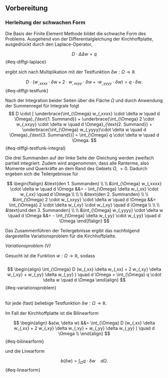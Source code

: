 ## Vorbereitung {#sec-vorbereitung}

### Herleitung der schwachen Form {#sec-schwache-form}

Die Basis der Finite Element Methode bildet die schwache Form des Problems. Ausgehend von der Differentialgleichung der Kirchhoffplatte, ausgedrückt durch den Laplace-Operator,

$$
D \cdot \Delta \Delta w = q 
$$ {#eq-diffgl-laplace}

<!-- 
$$
\Delta w = \frac{\partial^2 w}{\partial x^2} + \frac{\partial^2 w}{\partial y^2}
$$ {#eq-diffgl-laplace} 
-->

ergibt sich nach Multiplikation mit der Testfunktion $\delta w : \Omega \to \mathbb{R}$

$$
D \cdot  (w_{,xxxx} \cdot \delta w 
+ 2 \cdot w_{,xxyy} \cdot \delta w 
+ \cdot w_{,yyyy}\cdot \delta w)
=  q \cdot \delta w . 
$$ {#eq-diffgl-testfunk}

Nach der Integration beider Seiten über die Fläche $\Omega$ und durch Anwendung der Summenregel für Integrale folgt
$$
D \cdot [ \underbrace{\int_{\Omega} w_{,xxxx} \cdot \delta w \quad d \Omega}_{\text{1. Summand}} + \underbrace{\int_{\Omega} 2 \cdot w_{,xxyy} \cdot \delta w \quad d \Omega}_{\text{2. Summand}} + \underbrace{\int_{\Omega} w_{,yyyy}\cdot \delta w \quad d \Omega}_{\text{3. Summand}}] = \int_{\Omega} q \cdot \delta w \quad d \Omega.
$$ {#eq-diffgl-testfunk-integral}

Die drei Summanden auf der linke Seite der Gleichung werden zweifach partiell integriert. Zudem wird angenommen, dass alle Ranterme, also Momente und Querkräfte an dem Rand des Gebiets $\Omega$, $=0$. Dadurch ergeben sich die Teilergebnisse für 

$$
\begin{flalign}
&\text{den 1. Summanden} \\
\\
&\int_{\Omega} w_{,xxxx} \cdot \delta w \quad d \Omega
&&=
- \int_{\Omega} \delta w_{,xx} \cdot w_{,xx} \quad d \Omega \\
\\
\\
&\text{den 2. Summanden} \\
\\
&\int_{\Omega} 2 \cdot w_{,xxyy} \cdot \delta w \quad d \Omega
&&= \int_{\Omega} 2 \cdot \delta w_{,xy} \cdot w_{,xy} \quad d \Omega \\
\\
\\
&\text{und den 3. Summanden} \\
\\
&\int_{\Omega} w_{,yyyy} \cdot \delta w \quad d \Omega
&&=
- \int_{\Omega} \delta w_{,yy} \cdot w_{,yy} \quad d \Omega
\end{flalign}
$$


Das Zusammenführen der Teilergebnisse ergibt das nachfolgend dargestellte Variationsproblem für die Kirchhoffplatte.

::: {.block fill="luma(230)" inset="8pt" radius="4pt"}
*Variationsproblem (V)* \

Gesucht ist die Funktion $w:\Omega \to \mathbb{R}$, sodass 
\
\
$$
\begin{align}
\int_{\Omega} D (w_{,xx} \delta w_{,xx} + 2 w_{,xy} \delta w_{,xy} + w_{,yy} \delta w_{,yy} ) \quad d \Omega 
= \int_{\Omega} q \cdot \delta w \quad d \Omega
\end{align}
$$ {#eq-variationsproblem}

\
<!-- 
__Eigentlich RICHTIG__
$$
\begin{align}
\int_{\Omega}  D (1+\nu) \cdot (\frac{\partial^2 w}{\partial x^2} \cdot \frac{\partial^2 \delta w}{\partial x^2} + 2 \cdot \frac{\partial w}{\partial x \partial y} \cdot \frac{\partial \delta w}{\partial x \partial y} + \frac{\partial^2 w}{\partial y^2} \cdot \frac{\partial^2 \delta w}{\partial y^2} \quad d \Omega) \\ 
= \int_{\Omega} q \cdot \delta w \quad d \Omega
\end{align}
$$ {#eq-variationsproblem-2}
 -->
für jede (fast) beliebige Testfunktion $\delta w:\Omega \to \mathbb{R}$.

:::

<!-- 
Das Variationsproblem lässt sich mit Hilfe von Funktionalen in eine generelle Form bringen. Die linke Seite der @eq-variationsproblem wird als Bilinearform $a:V \times V \to \mathbb{R}$ und die rechte Seite als Linearform $b:V \to \mathbb{R}$ definiert.

::: {.block fill="luma(230)" inset="8pt" radius="4pt"}

*Abstraktes Variationsproblem* 
\
\
Gesucht ist die Funktion $w \in V$, sodass 
$$
a(w, \delta w)= b(\delta w)
$${#eq-abstraktes-variationsproblem}

für alle Testfunktionen $\delta w \in V$

:::

Diese generelle Form des Problems wird für eine Vielzahl von Anwendungen genutzt.  
-->

Im Fall der Kirchhoffplatte ist die Bilinearform 

$$ 
\begin{align}
&a(w, \delta w) &&= \int_{\Omega} D (w_{,xx} \delta w_{,xx} + 2 w_{,xy} \delta w_{,xy} + w_{,yy} \delta w_{,yy} ) \quad d \Omega \\
\end{align}
$$ {#eq-bilinearform}

und die Linearform

$$ 
b(\delta w) = \int_{\Omega} q \cdot \delta w \quad d \Omega.
$$ {#eq-linearform}

<!-- 
### Parametrisierung (Jacobi-Matrix)

Analog zu Kapitel ... erfolgt die Abbildung der physikalischen Koordinaten $(x,y) \in [(x_1,y_1),(x_2,y_2),(x_3,y_3),(x_4,y_4)]$, auf die Referenzkoordinaten $(\xi,\eta) \text{ mit} -1 \le \xi,\eta \le 1$, durch Bestimmung der Bilinearform $\hat{a}$ und  der Linearform $\hat{b}$. Für die Platte ergibt sich somit aus dem Variationsproblem (@eq-variationsproblem) die Gleichung 
$$
\hat{a}(\hat{w}, \hat{\delta w}) = \hat{b}(\hat{\delta w})
$${#eq-diffgl-referenzkoordinaten}

Es ergeben sich die Bilinearform 
$$ 
\begin{align}
&\hat{a}(\hat{w}, \hat{\delta w})  
= D \int_{\Omega}
&&\hat{w}_{,xx}(\underline{F}^{-1}(x,y)) \cdot \hat{\delta w}_{,xx}(\underline{F}^{-1}(x,y)) \\
&\qquad &&+ 2 \hat{w}_{,xy}(\underline{F}^{-1}(x,y)) \cdot \hat{\delta w}_{,xy}(\underline{F}^{-1}(x,y)) \\
\\
&\qquad &&+ \hat{w}_{,yy}(\underline{F}^{-1}(x,y)) \cdot \hat{\delta w}_{,yy}(\underline{F}^{-1}(x,y)) 
\quad d \Omega \\
\end{align} 
$$ {#eq-ahat}

und die Linearform 
$$ 
\begin{align}
&\hat{b}(\hat{\delta w})  
= \int_{\Omega} q \cdot \delta w(\underline{F}^{-1}(x,y)) \quad d \Omega
\end{align} 
$$ {#eq-bhat}

Für die Parametrisierung werden die Variablen $\beta^x$ und $\beta^y$ als Rotation der Normalen, bezogen auf die unverformte Plattenebene, innerhalb der $x-z$-Ebene bzw. der $y-z$-Ebene mit 
$$
\beta^x(x,y) = \theta_y (x,y) = - \frac{\partial w(x,y)}{\partial x}
\qquad  \text{und} \qquad 
\beta^y(x,y) = \theta_x (x,y) = - \frac{\partial w(x,y)}{\partial y}
$$

eingeführt. Mittels der Substitution von 
$$
\underline{F}^{-1}(x,y) = 
\begin{cases} 
F_x^{-1}(x,y)\quad & \to \quad \xi(x,y) \\
F_y^{-1}(x,y)\quad & \to \quad \eta(x,y)
\end{cases}
$$

und der Darstellung der Bilinearform als Matrix-Vektor Produkt resultiert
$$
\hat{a}(\hat{w}, \hat{\delta w})  
= D \int_{-1}^1 \int_{-1}^1 [\beta]^T [\delta \beta] \quad d\xi d\eta
$$

mit den Vektoren 
$$
\underline{\beta} = 
\left[ \begin{array}{center} 
\beta^x_{,x} \\
\beta^y_{,y}\\
\beta^x_{,y}+\beta^y_{,x}
\end{array}\right] 
\qquad \qquad \text{und} \qquad \qquad
\underline{\delta\beta} = 
\left[ \begin{array}{center} 
\delta\beta^x_{,x} \\
\delta\beta^y_{,y}\\
\delta\beta^x_{,y}+\delta\beta^y_{,x}
\end{array}\right] .
$$


Entsprechend der Herleitung der Transformationsmatrix in Kapitel ... ergeben sich die Vektoren zu 

$$ 
\begin{align}
\underline{\beta} &= 
\left[ \begin{array}{center} 
j_{11} \frac{\partial \beta^x(\xi(x,y),\eta(x,y))}{\partial x} +
j_{12} \frac{\partial \beta^x(\xi(x,y),\eta(x,y))}{\partial y} \\
j_{21} \frac{\partial \beta^y(\xi(x,y),\eta(x,y))}{\partial x} +
j_{22} \frac{\partial \beta^y(\xi(x,y),\eta(x,y))}{\partial y} \\
j_{11} \frac{\partial \beta^y(\xi(x,y),\eta(x,y))}{\partial x} + 
j_{12} \frac{\partial \beta^y(\xi(x,y),\eta(x,y))}{\partial y} + 
j_{21} \frac{\partial \beta^x(\xi(x,y),\eta(x,y))}{\partial x} +
j_{22} \frac{\partial \beta^x(\xi(x,y),\eta(x,y))}{\partial y}
\end{array}\right] \\
\underline{\delta\beta} &= 
\left[ \begin{array}{center} 
j_{11} \frac{\partial \delta\beta^x(\xi(x,y),\eta(x,y))}{\partial x} +
j_{12} \frac{\partial \delta\beta^x(\xi(x,y),\eta(x,y))}{\partial y} \\
j_{21} \frac{\partial \delta\beta^y(\xi(x,y),\eta(x,y))}{\partial x} +
j_{22} \frac{\partial \delta\beta^y(\xi(x,y),\eta(x,y))}{\partial y} \\
j_{11} \frac{\partial \delta\beta^y(\xi(x,y),\eta(x,y))}{\partial x} + 
j_{12} \frac{\partial \delta\beta^y(\xi(x,y),\eta(x,y))}{\partial y} + 
j_{21} \frac{\partial \delta\beta^x(\xi(x,y),\eta(x,y))}{\partial x} +
j_{22} \frac{\partial \delta\beta^x(\xi(x,y),\eta(x,y))}{\partial y}
\end{array}\right] 
\end{align}
$$ {#eq-Beta}

mit den Komponenten der inversen Transformationsmatrix definiert
$$
\begin{align}
j_{11} &= \frac{\partial F_x^{-1}(x,y)}{\partial x} \qquad
j_{12} &= \frac{\partial F_y^{-1}(x,y)}{\partial x} \\
j_{21} &= \frac{\partial F_x^{-1}(x,y)}{\partial y} \qquad
j_{22} &= \frac{\partial F_y^{-1}(x,y)}{\partial y} \\
\end{align}
$$

-----------------------------------------

$$
K u = r
$$

$$
u^e = 
\left[ \begin{array}{center} 
w_1 \\
\theta_{x1} \\
\theta_{y1} \\
w_2 \\
\theta_{x2} \\
\theta_{y2} \\
w_3 \\
\theta_{x3} \\
\theta_{y3} \\
w_4 \\
\theta_{x4} \\
\theta_{y4}
\end{array}\right] 
=
\left[ \begin{array}{center} 
w_1 \\
\frac{\partial w_1}{\partial y} \\
-\frac{\partial w_1}{\partial x} \\
w_2 \\
\frac{\partial w_2}{\partial y} \\
-\frac{\partial w_2}{\partial x} \\
w_3 \\
\frac{\partial w_3}{\partial y} \\
-\frac{\partial w_3}{\partial x} \\
w_4 \\
\frac{\partial w_4}{\partial y} \\
-\frac{\partial w_4}{\partial x}
\end{array}\right] 
$$


$$
\begin{align}
w_{,xx} &= \beta_{,x} &&= H^x_{,x} U_n \\
w_{,yy} &= \beta_{,y} &&= H^y_{,y} U_n \\
w_{,xy} &= \beta_{,x} + \beta_{,y} &&= (H^x_{,y} + H^y_{,x}) U_n \\
\end{align}
$$

$$ 
\begin{align}
K^e &= \int_{\Omega} [B]^T [D_b][B] d \Omega \\
&= 
\left[ \begin{array}{center} 
\frac{\partial H^x}{\partial x} \\
\frac{\partial H^y}{\partial y} \\
\frac{\partial H^x}{\partial y}+\frac{\partial H^y}{\partial x}
\end{array}\right]
\end{align}
$$ {#eq-bilinearform-ahat}

$$ 
a(w, \delta w) = \int_{\Omega} D 
\left[ \begin{array}{center} 
w_{,xx} &
w_{,yy} &
2w_{,xy}
\end{array}\right]
\begin{bmatrix} D & D\nu & 0 \\ D\nu & D & 0 \\ 0 & 0 & D\frac{1-\nu}{2} \end{bmatrix}
\left[ \begin{array}{center} 
\delta w_{,xx} \\
\delta w_{,yy} \\
2\delta w_{,xy}
\end{array}\right]
d \Omega 
$$


$$ 
\begin{align}
\hat{a}(\hat{w}, \hat{\delta w})  
&= \int_{\Omega}  D
\left[ \begin{array}{center} 
w_{,xx}(\underline{F}^{-1}(x,y)) &
w_{,yy}(\underline{F}^{-1}(x,y)) &
w_{,xy}(\underline{F}^{-1}(x,y))
\end{array}\right]
\left[ \begin{array}{center} 
\delta w_{,xx}(\underline{F}^{-1}(x,y)) \\
\delta w_{,yy}(\underline{F}^{-1}(x,y)) \\
2 \delta w_{,xy}(\underline{F}^{-1}(x,y))
\end{array}\right]
d \Omega \\
\end{align} 
$$ {#eq-black-scholes-04}


--------------------------------------------
Bilinearform $a:V \times V \to \mathbb{R}$
zur "Referenz"-Bilinearform $\hat{a}: \hat{V} \times \hat{V}  \to \mathbb{R}$

$$
\hat{a}(\hat{w}, \hat{\delta w}) = \hat{a}(\hat{w} \circ \underline{F}^{-1}(x,y), \hat{\delta w}\circ \underline{F}^{-1}(x,y))
$$

Linearform $b:V \to \mathbb{R}$
zur "Referenz"-Linearform $\hat{b}: \hat{V} \to \mathbb{R}$

$$
\hat{b}(\hat{\delta w}) = \hat{b}(\hat{\delta w}\circ \underline{F}^{-1}(x,y))
$$

$$
\mathbf{K^e} = \int_{\Omega} [B]^T [D_b][B]
$$

-->